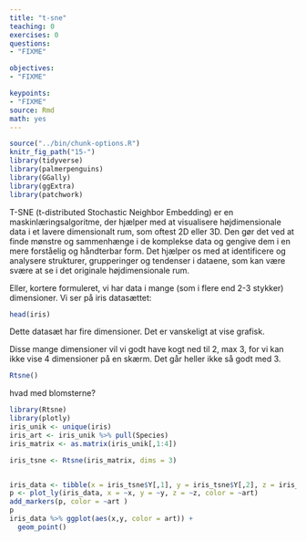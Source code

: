 ```yaml
---
title: "t-sne"
teaching: 0
exercises: 0
questions: 
- "FIXME"

objectives:
- "FIXME"

keypoints:
- "FIXME"
source: Rmd
math: yes
---
```


```r
source("../bin/chunk-options.R")
knitr_fig_path("15-")
library(tidyverse)
library(palmerpenguins)
library(GGally)
library(ggExtra)
library(patchwork)
```

T-SNE (t-distributed Stochastic Neighbor Embedding) er en maskinlæringsalgoritme, 
der hjælper med at visualisere højdimensionale data i et lavere dimensionalt rum, 
som oftest 2D eller 3D. Den gør det ved at finde mønstre og sammenhænge i de 
komplekse data og gengive dem i en mere forståelig og håndterbar form. Det 
hjælper os med at identificere og analysere strukturer, grupperinger og 
tendenser i dataene, som kan være svære at se i det originale højdimensionale rum.

Eller, kortere formuleret, vi har data i mange (som i flere end 2-3 stykker)
dimensioner. Vi ser på iris datasættet:

```r
head(iris)
```
Dette datasæt har fire dimensioner. Det er vanskeligt at vise grafisk. 

Disse mange dimensioner vil vi godt have kogt ned til 2, max 3, for vi kan 
ikke vise 4 dimensioner på en skærm. Det går heller ikke så godt med 3.




```r
Rtsne()
```



hvad med blomsterne?

```r
library(Rtsne)
library(plotly)
iris_unik <- unique(iris)
iris_art <- iris_unik %>% pull(Species)
iris_matrix <- as.matrix(iris_unik[,1:4])

iris_tsne <- Rtsne(iris_matrix, dims = 3)


iris_data <- tibble(x = iris_tsne$Y[,1], y = iris_tsne$Y[,2], z = iris_tsne$Y[,3], art = iris_art)
p <- plot_ly(iris_data, x = ~x, y = ~y, z = ~z, color = ~art)
add_markers(p, color = ~art )
p
iris_data %>% ggplot(aes(x,y, color = art)) +
  geom_point()

```


